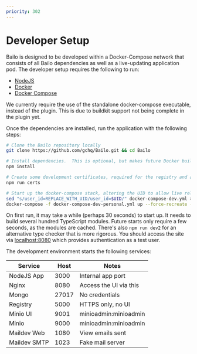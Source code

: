 ```yaml
---
priority: 302
---
```



# Developer Setup

Bailo is designed to be developed within a Docker-Compose network that consists of all Bailo dependencies as well as a
live-updating application pod. The developer setup requires the following to run:

- [NodeJS](https://nodejs.org/en/download/)
- [Docker](https://docs.docker.com/get-docker/)
- [Docker Compose](https://docs.docker.com/compose/install/other/)

We currently require the use of the standalone docker-compose executable, instead of the plugin. This is due to buildkit
support not being complete in the plugin yet.

Once the dependencies are installed, run the application with the following steps:

```bash
# Clone the Bailo repository locally
git clone https://github.com/gchq/Bailo.git && cd Bailo

# Install dependencies.  This is optional, but makes future Docker builds faster.
npm install

# Create some development certificates, required for the registry and application.
npm run certs

# Start up the docker-compose stack, altering the UID to allow live reloading.
sed "s/user_id=REPLACE_WITH_UID/user_id=$UID/" docker-compose-dev.yml > docker-compose-dev-personal.yml
docker-compose -f docker-compose-dev-personal.yml up --force-recreate --build -d
```

On first run, it may take a while (perhaps 30 seconds) to start up. It needs to build several hundred TypeScript
modules. Future starts only require a few seconds, as the modules are cached. There's also `npm run dev2` for an
alternative type checker that is more rigorous. You should access the site via [localhost:8080](http://localhost:8080)
which provides authentication as a test user.

The development environment starts the following services:

| Service      | Host  | Notes                  |
| ------------ | ----- | ---------------------- |
| NodeJS App   | 3000  | Internal app port      |
| Nginx        | 8080  | Access the UI via this |
| Mongo        | 27017 | No credentials         |
| Registry     | 5000  | HTTPS only, no UI      |
| Minio UI     | 9001  | minioadmin:minioadmin  |
| Minio        | 9000  | minioadmin:minioadmin  |
| Maildev Web  | 1080  | View emails sent       |
| Maildev SMTP | 1023  | Fake mail server       |

